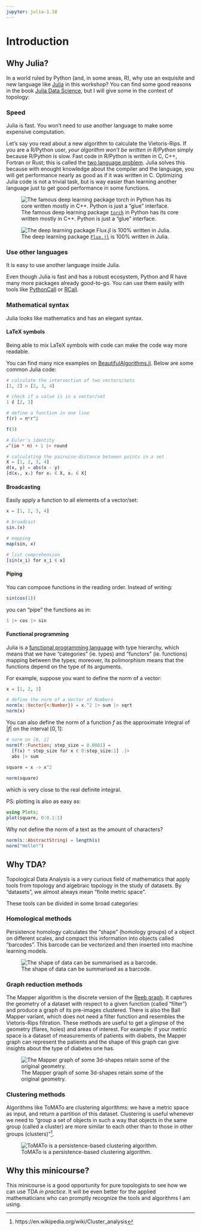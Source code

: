 ```yaml
---
jupyter: julia-1.10
---
```


# Introduction

## Why Julia?

In a world ruled by Python (and, in some areas, R), why use an exquisite and new language like [Julia](https://julialang.org/) in this workshop? You can find some good reasons in the book [Julia Data Science](https://juliadatascience.io/programmers), but I will give some in the context of topology:

### Speed

::: {.callout-tip title="" appearance="simple"}

Julia is fast. You won't need to use another language to make some expensive computation.

:::

Let's say you read about a new algorithm to calculate the Vietoris-Rips. If you are a R/Python user, *your algorithm won't be written in R/Python* simply because R/Python is slow. Fast code in R/Python is written in C, C++, Fortran or Rust; this is called the [two language problem](https://juliadatascience.io/julia_accomplish#sec:two_language). Julia solves this because with enought knowledge about the compiler and the language, you will get performance nearly as good as if it was written in C. Optimizing Julia code is not a trivial task, but is way easier than learning another language just to get good performance in some functions.

![The famous deep learning package [`torch`](https://github.com/pytorch/pytorch) in Python has its core written mostly in C++. Python is just a "glue" interface.](images/intro/torch.png)

![The deep learning package [`Flux.jl`](https://github.com/FluxML/Flux.jl) is 100% written in Julia.](images/intro/flux.png)

### Use other languages

::: {.callout-tip title="" appearance="simple"}

It is easy to use another language inside Julia.

:::

Even though Julia is fast and has a robust ecosystem, Python and R have many more packages already good-to-go. You can use them easily with tools like [PythonCall](https://github.com/JuliaPy/PythonCall.jl) or [RCall](https://github.com/JuliaInterop/RCall.jl).

### Mathematical syntax

::: {.callout-tip title="" appearance="simple"}

Julia looks like mathematics and has an elegant syntax.

:::

#### LaTeX symbols

Being able to mix LaTeX symbols with code can make the code way more readable.

You can find many nice examples on [BeautifulAlgorithms.jl](https://github.com/mossr/BeautifulAlgorithms.jl). Below are some common Julia code:

```julia
# calculate the intersection of two vectors/sets
[1, 2] ∩ [2, 3, 4]
```

```julia
# check if a value is in a vector/set
1 ∉ [2, 3]
```

```julia
# define a function in one line
f(r) = π*r^2

f(3)
```

```julia
# Euler's identity
ℯ^(im * π) + 1 |> round
```

```julia
# calculating the pairwise-distance between points in a set
X = [1, 2, 3, 4]
d(x, y) = abs(x - y)
[d(xᵢ, xⱼ) for xᵢ ∈ X, xⱼ ∈ X]
```

#### Broadcasting

Easily apply a function to all elements of a vector/set:

```julia
x = [1, 2, 3, 4]

# broadcast
sin.(x)
```

```julia
# mapping
map(sin, x)
```

```julia
# list comprehension
[sin(x_i) for x_i ∈ x]
```

#### Piping

You can compose functions in the reading order. Instead of writing:

```julia
sin(cos(1))
```

you can "pipe" the functions as in:

```julia
1 |> cos |> sin
```

#### Functional programming

Julia is a [functional programming language](https://en.wikipedia.org/wiki/Functional_programming) with type hierarchy, which means that we have "categories" (ie. types) and "functors" (ie. functions) mapping between the types; moreover, its polimorphism means that the functions depend on the type of its arguments.

For example, suppose you want to define the norm of a vector:

```julia
x = [1, 2, 3]

# define the norm of a Vector of Numbers
norm(x::Vector{<:Number}) = x.^2 |> sum |> sqrt
norm(x)
```

You can also define the norm of a function $f$ as the approximate integral of $|f|$ on the interval $[0, 1]$:

```julia
# norm on [0, 1]
norm(f::Function; step_size = 0.0001) = 
  [f(x) * step_size for x ∈ 0:step_size:1] .|> 
  abs |> sum

square = x -> x^2
  
norm(square)
```

which is very close to the real definite integral.

PS: plotting is also as easy as:

```julia
using Plots;
plot(square, 0:0.1:1)
```


Why not define the norm of a text as the amount of characters?

```julia
norm(s::AbstractString) = length(s)
norm("Hello!")
```


## Why TDA?

Topological Data Analysis is a very curious field of mathematics that apply tools from topology and algebraic topology in the study of datasets. By "datasets", we almost always mean "finite metric space".

These tools can be divided in some broad categories:

### Homological methods

Persistence homology calculates the "shape" (homology groups) of a object on different scales, and compact this information into objects called "barcodes". This barcode can be vectorized and then inserted into machine learning models.

![The shape of data can be summarised as a barcode.](images/getting-started/ph.png)

### Graph reduction methods

The Mapper algorithm is the discrete version of the [Reeb graph](https://en.wikipedia.org/wiki/Reeb_graph). It captures the geometry of a dataset with respect to a given function (called "filter") and produce a graph of its pre-images clustered. There is also the Ball Mapper variant, which does not need a filter function and resembles the Vietoris-Rips filtration. These methods are useful to get a glimpse of the geometry (flares, holes) and areas of interest. For example: if your metric space is a dataset of measurements of patients with diabets, the Mapper graph can represent the patients and the shape of this graph can give insights about the type of diabetes one has.

![The Mapper graph of some 3d-shapes retain some of the original geometry.](images/intro/mapper.png)

### Clustering methods

Algorithms like ToMATo are clustering algorithms: we have a metric space as input, and return a partition of this dataset. Clustering is useful whenever we need to "group a set of objects in such a way that objects in the same group (called a cluster) are more similar to each other than to those in other groups (clusters)"^[https://en.wikipedia.org/wiki/Cluster_analysis].

![ToMATo is a persistence-based clustering algorithm.](images/intro/tomato.png)

## Why this minicourse?

This minicourse is a good opportunity for pure topologists to see how we can use TDA *in practice*. It will be even better for the applied mathematicians who can promptly recognize the tools and algorithms I am using.
